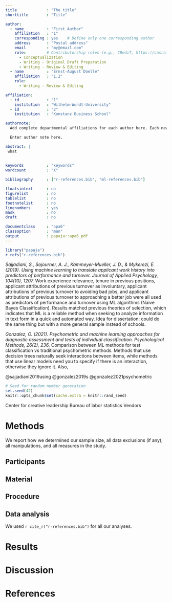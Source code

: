 ```yaml
---
title             : "The title"
shorttitle        : "Title"

author: 
  - name          : "First Author"
    affiliation   : "1"
    corresponding : yes    # Define only one corresponding author
    address       : "Postal address"
    email         : "my@email.com"
    role:         # Contributorship roles (e.g., CRediT, https://casrai.org/credit/)
      - Conceptualization
      - Writing - Original Draft Preparation
      - Writing - Review & Editing
  - name          : "Ernst-August Doelle"
    affiliation   : "1,2"
    role:
      - Writing - Review & Editing

affiliation:
  - id            : "1"
    institution   : "Wilhelm-Wundt-University"
  - id            : "2"
    institution   : "Konstanz Business School"

authornote: |
  Add complete departmental affiliations for each author here. Each new line herein must be indented, like this line.

  Enter author note here.

abstract: |
 what
 
  
keywords          : "keywords"
wordcount         : "X"

bibliography      : ["r-references.bib", "ml-references.bib"]

floatsintext      : no
figurelist        : no
tablelist         : no
footnotelist      : no
linenumbers       : yes
mask              : no
draft             : no

documentclass     : "apa6"
classoption       : "man"
output            : papaja::apa6_pdf
---
```


```r
library("papaja")
r_refs("r-references.bib")

```


*Sajjadiani, S., Sojourner, A. J., Kammeyer-Mueller, J. D., & Mykerezi, E. (2019). Using machine learning to translate applicant work history into predictors of performance and turnover. Journal of Applied Psychology, 104(10), 1207.*
Work experience relevance, tenure in previous positions, applicant attributions of previous turnover as involuntary, applicant attributions of previous turnover to avoiding bad jobs, and applicant attributions of previous turnover to approaching a better job were all used as predictors of performance and turnover using ML algorithms (Naive Bayes Classification). Results matched previous theories of selection, which indicates that ML is a reliable method when seeking to analyze information in text form in a quick and automated way. Idea for dissertation: could do the same thing but with a more general sample instead of schools. 


*Gonzalez, O. (2021). Psychometric and machine learning approaches for diagnostic assessment and tests of individual classification. Psychological Methods, 26(2), 236.*
Comparison between ML methods for test classification vs traditional psychometric methods. Methods that use decision trees naturally seek interactions between items, while methods that use linear models need you to specify if there is an interaction, otherwise they ignore it. Also, 




@sajjadiani2019using
@gonzalez2019s
@gonzalez2021psychometric


```r
# Seed for random number generation
set.seed(42)
knitr::opts_chunk$set(cache.extra = knitr::rand_seed)
```

Center for creative leadership
Bureau of labor statistics
Vendors

# Methods
We report how we determined our sample size, all data exclusions (if any), all manipulations, and all measures in the study. <!-- 21-word solution (Simmons, Nelson & Simonsohn, 2012; retrieved from http://ssrn.com/abstract=2160588) -->

## Participants

## Material

## Procedure

## Data analysis
We used `r cite_r("r-references.bib")` for all our analyses.


# Results

# Discussion


\newpage

# References

\begingroup
\setlength{\parindent}{-0.5in}
\setlength{\leftskip}{0.5in}

<div id="refs" custom-style="Bibliography"></div>
\endgroup
